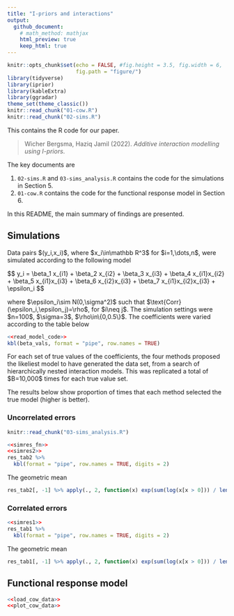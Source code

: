 ```yaml
---
title: "I-priors and interactions"
output: 
  github_document:
    # math_method: mathjax
    html_preview: true
    keep_html: true
---
```


```r
knitr::opts_chunk$set(echo = FALSE, #fig.height = 3.5, fig.width = 6, 
                      fig.path = "figure/")
library(tidyverse)
library(iprior)
library(kableExtra)
library(ggradar)
theme_set(theme_classic())
knitr::read_chunk("01-cow.R")
knitr::read_chunk("02-sims.R")
```

This contains the R code for our paper.

> Wicher Bergsma, Haziq Jamil (2022). *Additive interaction modelling using I-priors*.

The key documents are

1.  `02-sims.R` and `03-sims_analysis.R` contains the code for the simulations in Section 5.
2.  `01-cow.R` contains the code for the functional response model in Section 6.

In this README, the main summary of findings are presented.

## Simulations

Data pairs \$(y_i,x_i)\$, where \$x_i\\in\\mathbb R^3\$ for \$i=1,\\dots,n\$, were simulated according to the following model

\$$
y_i = \\beta_1 x_{i1} + \\beta_2 x_{i2} + \\beta_3 x_{i3} + \\beta_4 x_{i1}x_{i2} + \\beta_5 x_{i1}x_{i3} + \\beta_6 x_{i2}x_{i3} + \\beta_7 x_{i1}x_{i2}x_{i3} + \\epsilon_i
\$$

where \$\\epsilon_i\\sim N(0,\\sigma^2)\$ such that \$\\text{Corr}(\\epsilon_i,\\epsilon_j)=\\rho\$, for \$i\\neq j\$. The simulation settings were \$n=100\$, \$\\sigma=3\$, \$\\rho\\in\\{0,0.5\\}\$. The coefficients were varied according to the table below

```r
<<read_model_code>>
kbl(beta_vals, format = "pipe", row.names = TRUE)
```

For each set of true values of the coefficients, the four methods proposed the likeliest model to have generated the data set, from a search of hierarchically nested interaction models. This was replicated a total of \$B=10,000\$ times for each true value set.

The results below show proportion of times that each method selected the true model (higher is better).

### Uncorrelated errors

```r
knitr::read_chunk("03-sims_analysis.R")
```

```r
<<simres_fn>>
<<simres2>>
res_tab2 %>%
  kbl(format = "pipe", row.names = TRUE, digits = 2)
```

The geometric mean

```r
res_tab2[, -1] %>% apply(., 2, function(x) exp(sum(log(x[x > 0])) / length(x)))
```

### Correlated errors


```r
<<simres1>>
res_tab1 %>%
  kbl(format = "pipe", row.names = TRUE, digits = 2)
```

The geometric mean

```r
res_tab1[, -1] %>% apply(., 2, function(x) exp(sum(log(x[x > 0])) / length(x)))
```

## Functional response model

```r
<<load_cow_data>>
<<plot_cow_data>>
```












